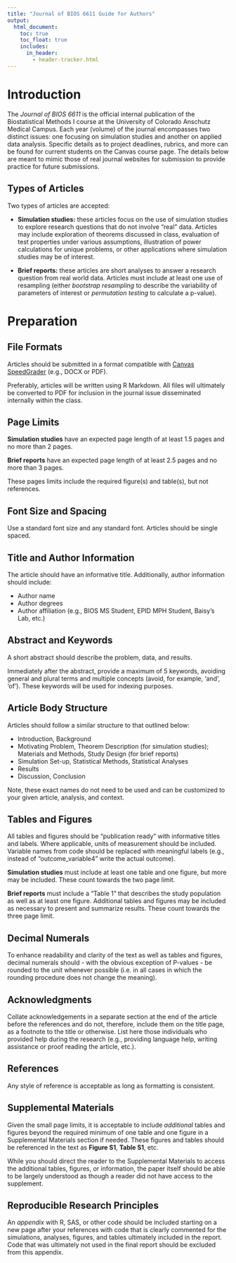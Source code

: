 ```yaml
---
title: "Journal of BIOS 6611 Guide for Authors"
output: 
  html_document:
    toc: true
    toc_float: true
    includes:
      in_header:
        - header-tracker.html
---
```


# Introduction
The *Journal of BIOS 6611* is the official internal publication of the Biostatistical Methods I course at the University of Colorado Anschutz Medical Campus. Each year (volume) of the journal encompasses two distinct issues: one focusing on simulation studies and another on applied data analysis. Specific details as to project deadlines, rubrics, and more can be found for current students on the Canvas course page. The details below are meant to mimic those of real journal websites for submission to provide practice for future submissions.

## Types of Articles
Two types of articles are accepted:

* **Simulation studies:** these articles focus on the use of simulation studies to explore research questions that do not involve "real" data. Articles may include exploration of theorems discussed in class, evaluation of test properties under various assumptions, illustration of power calculations for unique problems, or other applications where simulation studies may be of interest.

*  **Brief reports:** these articles are short analyses to answer a research question from real world data. Articles must include at least one use of resampling (either *bootstrap resampling* to describe the variability of parameters of interest or *permutation testing* to calculate a p-value).


# Preparation

## File Formats
Articles should be submitted in a format compatible with [Canvas SpeedGrader](https://community.canvaslms.com/t5/Instructor-Guide/What-types-of-files-can-be-previewed-in-Canvas/ta-p/607) (e.g., DOCX or PDF). 

Preferably, articles will be written using R Markdown. All files will ultimately be converted to PDF for inclusion in the journal issue disseminated internally within the class. 


## Page Limits
**Simulation studies** have an expected page length of at least 1.5 pages and no more than 2 pages. 

**Brief reports** have an expected page length of at least 2.5 pages and no more than 3 pages. 

These pages limits include the required figure(s) and table(s), but not references. 


## Font Size and Spacing
Use a standard font size and any standard font. Articles should be single spaced.


## Title and Author Information
The article should have an informative title. Additionally, author information should include:

* Author name
* Author degrees
* Author affiliation (e.g., BIOS MS Student, EPID MPH Student, Baisy's Lab, etc.)


## Abstract and Keywords
A short abstract should describe the problem, data, and results.

Immediately after the abstract, provide a maximum of 5 keywords, avoiding general and plural terms and multiple concepts (avoid, for example, 'and', 'of'). These keywords will be used for indexing purposes.


## Article Body Structure
Articles should follow a similar structure to that outlined below:

* Introduction, Background
* Motivating Problem, Theorem Description (for simulation studies); Materials and Methods, Study Design (for brief reports)
* Simulation Set-up, Statistical Methods, Statistical Analyses
* Results
* Discussion, Conclusion

Note, these exact names do not need to be used and can be customized to your given article, analysis, and context.


## Tables and Figures
All tables and figures should be "publication ready" with informative titles and labels. Where applicable, units of measurement should be included. Variable names from code should be replaced with meaningful labels (e.g., instead of "outcome_variable4" write the actual outcome). 

**Simulation studies** must include at least one table and one figure, but more may be included. These count towards the two page limit.

**Brief reports** must include a "Table 1" that describes the study population as well as at least one figure. Additional tables and figures may be included as necessary to present and summarize results. These count towards the three page limit.


## Decimal Numerals
To enhance readability and clarity of the text as well as tables and figures, decimal numerals should - with the obvious exception of P-values - be rounded to the unit whenever possible (i.e. in all cases in which the rounding procedure does not change the meaning). 


## Acknowledgments
Collate acknowledgements in a separate section at the end of the article before the references and do not, therefore, include them on the title page, as a footnote to the title or otherwise. List here those individuals who provided help during the research (e.g., providing language help, writing assistance or proof reading the article, etc.).


## References
Any style of reference is acceptable as long as formatting is consistent.


## Supplemental Materials
Given the small page limits, it is acceptable to include *additional* tables and figures beyond the required minimum of one table and one figure in a Supplemental Materials section if needed. These figures and tables should be referenced in the text as **Figure S1**, **Table S1**, etc. 

While you should direct the reader to the Supplemental Materials to access the additional tables, figures, or information, the paper itself should be able to be largely understood as though a reader did not have access to the supplement.


## Reproducible Research Principles
An *appendix* with R, SAS, or other code should be included starting on a new page after your references with code that is clearly commented for the simulations, analyses, figures, and tables ultimately included in the report. Code that was ultimately not used in the final report should be excluded from this appendix.





